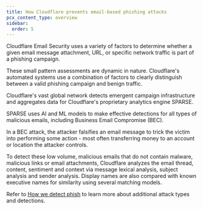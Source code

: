 ```yaml
---
title: How Cloudflare prevents email-based phishing attacks
pcx_content_type: overview
sidebar:
  order: 5
---
```


Cloudflare Email Security uses a variety of factors to determine whether a given email message attachment, URL, or specific network traffic is part of a phishing campaign.

These small pattern assessments are dynamic in nature. Cloudflare's automated systems use a combination of factors to clearly distinguish between a valid phishing campaign and benign traffic.

Cloudflare's vast global network detects emergent campaign infrastructure and aggregates data for Cloudflare's proprietary analytics engine SPARSE.

SPARSE uses AI and ML models to make effective detections for all types of malicious emails, including Business Email Compromise (BEC). 

In a BEC attack, the attacker falsifies an email message to trick the victim into performing some action - most often transferring money to an account or location the attacker controls. 

To detect these low volume, malicious emails that do not contain malware, malicious links or email attachments, Cloudflare analyzes the email thread, content, sentiment and context via message lexical analysis, subject analysis and sender analysis. Display names are also compared with known executive names for similarity using several matching models. 

Refer to [How we detect phish](/email-security/reference/how-we-detect-phish/#sample-attack-types-and-detections) to learn more about additional attack types and detections. 